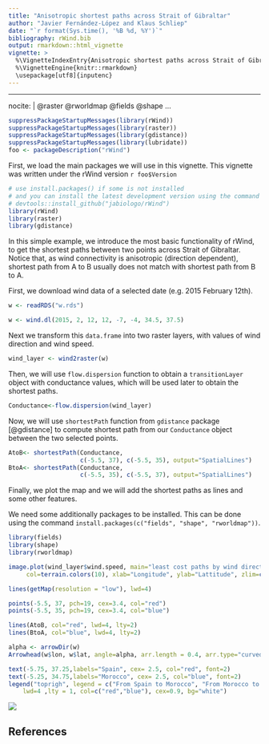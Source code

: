 ```yaml
---
title: "Anisotropic shortest paths across Strait of Gibraltar"
author: "Javier Fernández-López and Klaus Schliep"
date: "`r format(Sys.time(), '%B %d, %Y')`"
bibliography: rWind.bib
output: rmarkdown::html_vignette
vignette: >
  %\VignetteIndexEntry{Anisotropic shortest paths across Strait of Gibraltar}
  %\VignetteEngine{knitr::rmarkdown}
  \usepackage[utf8]{inputenc}
---
```


---
nocite: | 
  @raster @rworldmap @fields @shape 
...


```R
suppressPackageStartupMessages(library(rWind))
suppressPackageStartupMessages(library(raster))
suppressPackageStartupMessages(library(gdistance))
suppressPackageStartupMessages(library(lubridate))
foo <- packageDescription("rWind")
```


First, we load the main packages we will use in this vignette. This vignette 
was written under the rWind version `r foo$Version`

```R
# use install.packages() if some is not installed
# and you can install the latest development version using the command 
# devtools::install_github("jabiologo/rWind")
library(rWind)
library(raster)
library(gdistance)
```


In this simple example, we introduce the most basic functionality of rWind, 
to get the shortest paths between two points across Strait of Gibraltar. Notice
that, as wind connectivity is anisotropic (direction dependent), shortest path
from A to B usually does not match with shortest path from B to A.

First, we download wind data of a selected date (e.g. 2015 February 12th). 
```R
w <- readRDS("w.rds")
```
```R
w <- wind.dl(2015, 2, 12, 12, -7, -4, 34.5, 37.5)
```
Next we transform this `data.frame` into two raster layers, with values of wind
direction and wind speed.
```R
wind_layer <- wind2raster(w)
```

Then, we will use `flow.dispersion` function to obtain a `transitionLayer` 
object with conductance values, which will be used later to obtain the shortest
paths.
```R
Conductance<-flow.dispersion(wind_layer)
```

Now, we will use `shortestPath` function from `gdistance` package [@gdistance] 
to compute shortest path from our `Conductance` object between the two selected
points.
```R
AtoB<- shortestPath(Conductance, 
                    c(-5.5, 37), c(-5.5, 35), output="SpatialLines")
BtoA<- shortestPath(Conductance, 
                    c(-5.5, 35), c(-5.5, 37), output="SpatialLines")
```

Finally, we plot the map and we will add the shortest paths as lines and some
other features.

We need some additionally packages to be installed. This can be done using the 
command `install.packages(c("fields", "shape", "rworldmap"))`. 


```R
library(fields)
library(shape)
library(rworldmap)

image.plot(wind_layer$wind.speed, main="least cost paths by wind direction and speed", 
     col=terrain.colors(10), xlab="Longitude", ylab="Lattitude", zlim=c(0,7))

lines(getMap(resolution = "low"), lwd=4)

points(-5.5, 37, pch=19, cex=3.4, col="red")
points(-5.5, 35, pch=19, cex=3.4, col="blue")

lines(AtoB, col="red", lwd=4, lty=2)
lines(BtoA, col="blue", lwd=4, lty=2)

alpha <- arrowDir(w)
Arrowhead(w$lon, w$lat, angle=alpha, arr.length = 0.4, arr.type="curved")

text(-5.75, 37.25,labels="Spain", cex= 2.5, col="red", font=2)
text(-5.25, 34.75,labels="Morocco", cex= 2.5, col="blue", font=2)
legend("toprigh", legend = c("From Spain to Morocco", "From Morocco to Spain"),
    lwd=4 ,lty = 1, col=c("red","blue"), cex=0.9, bg="white")
```
![](path_Spain_Morocco.png)

## References





